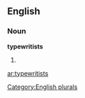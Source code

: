 ==English==

===Noun===
'''typewritists'''

# {{plural of|[[typewritist]]}}

[[Category:English plurals]]

[[ar:typewritists]]